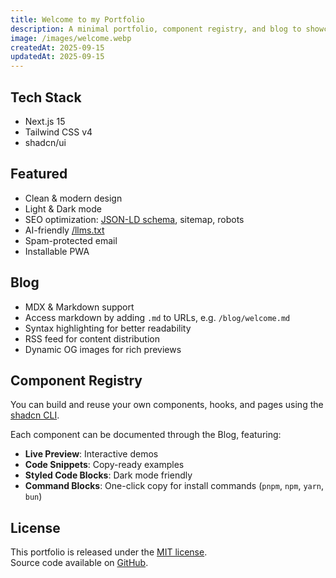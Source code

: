```yaml
---
title: Welcome to my Portfolio
description: A minimal portfolio, component registry, and blog to showcase my work as a Frontend Developer.
image: /images/welcome.webp
createdAt: 2025-09-15
updatedAt: 2025-09-15
---
```


## Tech Stack

- Next.js 15
- Tailwind CSS v4
- shadcn/ui

## Featured

- Clean & modern design
- Light & Dark mode
- SEO optimization: [JSON-LD schema](https://json-ld.org), sitemap, robots
- AI-friendly [/llms.txt](https://llmstxt.org)
- Spam-protected email
- Installable PWA

## Blog

- MDX & Markdown support
- Access markdown by adding `.md` to URLs, e.g. `/blog/welcome.md`
- Syntax highlighting for better readability
- RSS feed for content distribution
- Dynamic OG images for rich previews

## Component Registry

You can build and reuse your own components, hooks, and pages using the [shadcn CLI](https://ui.shadcn.com/docs/cli).

Each component can be documented through the Blog, featuring:

- **Live Preview**: Interactive demos
- **Code Snippets**: Copy-ready examples
- **Styled Code Blocks**: Dark mode friendly
- **Command Blocks**: One-click copy for install commands (`pnpm`, `npm`, `yarn`, `bun`)

## License

This portfolio is released under the [MIT license](https://github.com/kaigan94/kaigan-portfolio/blob/main/LICENSE).  
Source code available on [GitHub](https://github.com/kaigan94/kaigan-portfolio).
